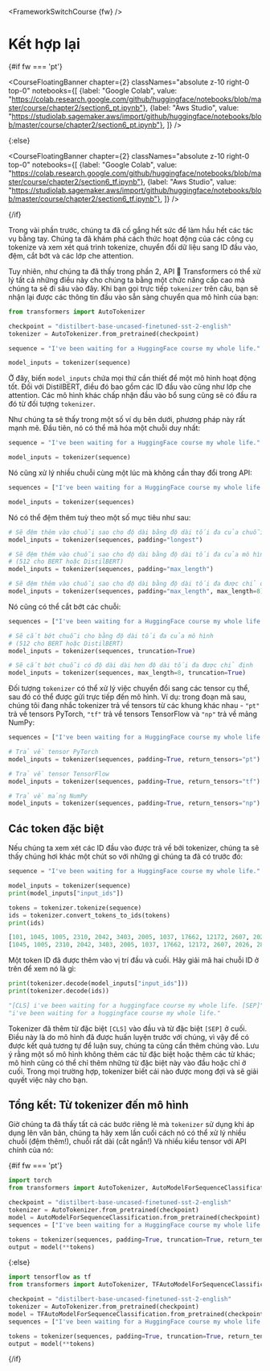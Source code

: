 <FrameworkSwitchCourse {fw} />

# Kết hợp lại

{#if fw === 'pt'}

<CourseFloatingBanner chapter={2}
  classNames="absolute z-10 right-0 top-0"
  notebooks={[
    {label: "Google Colab", value: "https://colab.research.google.com/github/huggingface/notebooks/blob/master/course/chapter2/section6_pt.ipynb"},
    {label: "Aws Studio", value: "https://studiolab.sagemaker.aws/import/github/huggingface/notebooks/blob/master/course/chapter2/section6_pt.ipynb"},
]} />

{:else}

<CourseFloatingBanner chapter={2}
  classNames="absolute z-10 right-0 top-0"
  notebooks={[
    {label: "Google Colab", value: "https://colab.research.google.com/github/huggingface/notebooks/blob/master/course/chapter2/section6_tf.ipynb"},
    {label: "Aws Studio", value: "https://studiolab.sagemaker.aws/import/github/huggingface/notebooks/blob/master/course/chapter2/section6_tf.ipynb"},
]} />

{/if}

Trong vài phần trước, chúng ta đã cố gắng hết sức để làm hầu hết các tác vụ bằng tay. Chúng ta đã khám phá cách thức hoạt động của các công cụ tokenize và xem xét quá trình tokenize, chuyển đổi dữ liệu sang ID đầu vào, đệm, cắt bớt và các lớp che attention.

Tuy nhiên, như chúng ta đã thấy trong phần 2, API 🤗 Transformers có thể xử lý tất cả những điều này cho chúng ta bằng một chức năng cấp cao mà chúng ta sẽ đi sâu vào đây. Khi bạn gọi trực tiếp `tokenizer` trên câu, bạn sẽ nhận lại được các thông tin đầu vào sẵn sàng chuyển qua mô hình của bạn:

```py
from transformers import AutoTokenizer

checkpoint = "distilbert-base-uncased-finetuned-sst-2-english"
tokenizer = AutoTokenizer.from_pretrained(checkpoint)

sequence = "I've been waiting for a HuggingFace course my whole life."

model_inputs = tokenizer(sequence)
```

Ở đây, biến `model_inputs` chứa mọi thứ cần thiết để một mô hình hoạt động tốt. Đối với DistilBERT, điều đó bao gồm các ID đầu vào cũng như lớp che attention. Các mô hình khác chấp nhận đầu vào bổ sung cũng sẽ có đầu ra đó từ đối tượng `tokenizer`.

Như chúng ta sẽ thấy trong một số ví dụ bên dưới, phương pháp này rất mạnh mẽ. Đầu tiên, nó có thể mã hóa một chuỗi duy nhất:

```py
sequence = "I've been waiting for a HuggingFace course my whole life."

model_inputs = tokenizer(sequence)
```

Nó cũng xử lý nhiều chuỗi cùng một lúc mà không cần thay đổi trong API:

```py
sequences = ["I've been waiting for a HuggingFace course my whole life.", "So have I!"]

model_inputs = tokenizer(sequences)
```

Nó có thể đệm thêm tuỳ theo một số mục tiêu như sau:

```py
# Sẽ đệm thêm vào chuỗi sao cho độ dài bằng độ dài tối đa của chuỗi
model_inputs = tokenizer(sequences, padding="longest")

# Sẽ đệm thêm vào chuỗi sao cho độ dài bằng độ dài tối đa của mô hình
# (512 cho BERT hoặc DistilBERT)
model_inputs = tokenizer(sequences, padding="max_length")

# Sẽ đệm thêm vào chuỗi sao cho độ dài bằng độ dài tối đa được chỉ định
model_inputs = tokenizer(sequences, padding="max_length", max_length=8)
```

Nó cũng có thể cắt bớt các chuỗi:

```py
sequences = ["I've been waiting for a HuggingFace course my whole life.", "So have I!"]

# Sẽ cắt bớt chuỗi cho bằng độ dài tối đa của mô hình
# (512 cho BERT hoặc DistilBERT)
model_inputs = tokenizer(sequences, truncation=True)

# Sẽ cắt bớt chuỗi có độ dài dài hơn độ dài tối đa được chỉ định
model_inputs = tokenizer(sequences, max_length=8, truncation=True)
```

Đối tượng `tokenizer` có thể xử lý việc chuyển đổi sang các tensor cụ thể, sau đó có thể được gửi trực tiếp đến mô hình. Ví dụ: trong đoạn mã sau, chúng tôi đang nhắc tokenizer trả về tensors từ các khung khác nhau - `"pt"` trả về tensors PyTorch, `"tf"` trả về tensors TensorFlow và `"np"` trả về mảng NumPy:

```py
sequences = ["I've been waiting for a HuggingFace course my whole life.", "So have I!"]

# Trả về tensor PyTorch
model_inputs = tokenizer(sequences, padding=True, return_tensors="pt")

# Trả về tensor TensorFlow
model_inputs = tokenizer(sequences, padding=True, return_tensors="tf")

# Trả về mảng NumPy
model_inputs = tokenizer(sequences, padding=True, return_tensors="np")
```

## Các token đặc biệt

Nếu chúng ta xem xét các ID đầu vào được trả về bởi tokenizer, chúng ta sẽ thấy chúng hơi khác một chút so với những gì chúng ta đã có trước đó:

```py
sequence = "I've been waiting for a HuggingFace course my whole life."

model_inputs = tokenizer(sequence)
print(model_inputs["input_ids"])

tokens = tokenizer.tokenize(sequence)
ids = tokenizer.convert_tokens_to_ids(tokens)
print(ids)
```

```python out
[101, 1045, 1005, 2310, 2042, 3403, 2005, 1037, 17662, 12172, 2607, 2026, 2878, 2166, 1012, 102]
[1045, 1005, 2310, 2042, 3403, 2005, 1037, 17662, 12172, 2607, 2026, 2878, 2166, 1012]
```

Một token ID đã được thêm vào vị trí đầu và cuối. Hãy giải mã hai chuỗi ID ở trên để xem nó là gì:


```py
print(tokenizer.decode(model_inputs["input_ids"]))
print(tokenizer.decode(ids))
```

```python out
"[CLS] i've been waiting for a huggingface course my whole life. [SEP]"
"i've been waiting for a huggingface course my whole life."
```

Tokenizer đã thêm từ đặc biệt `[CLS]` vào đầu và từ đặc biệt `[SEP]` ở cuối. Điều này là do mô hình đã được huấn luyện trước với chúng, vì vậy để có được kết quả tương tự để luận suy, chúng ta cũng cần thêm chúng vào. Lưu ý rằng một số mô hình không thêm các từ đặc biệt hoặc thêm các từ khác; mô hình cũng có thể chỉ thêm những từ đặc biệt này vào đầu hoặc chỉ ở cuối. Trong mọi trường hợp, tokenizer biết cái nào được mong đợi và sẽ giải quyết việc này cho bạn.

## Tổng kết: Từ tokenizer đến mô hình

Giờ chúng ta đã thấy tất cả các bước riêng lẻ mà `tokenizer` sử dụng khi áp dụng lên văn bản, chúng ta hãy xem lần cuối cách nó có thể xử lý nhiều chuỗi (đệm thêm!), chuỗi rất dài (cắt ngắn!) Và nhiều kiểu tensor với API chính của nó:

{#if fw === 'pt'}
```py
import torch
from transformers import AutoTokenizer, AutoModelForSequenceClassification

checkpoint = "distilbert-base-uncased-finetuned-sst-2-english"
tokenizer = AutoTokenizer.from_pretrained(checkpoint)
model = AutoModelForSequenceClassification.from_pretrained(checkpoint)
sequences = ["I've been waiting for a HuggingFace course my whole life.", "So have I!"]

tokens = tokenizer(sequences, padding=True, truncation=True, return_tensors="pt")
output = model(**tokens)
```
{:else}
```py
import tensorflow as tf
from transformers import AutoTokenizer, TFAutoModelForSequenceClassification

checkpoint = "distilbert-base-uncased-finetuned-sst-2-english"
tokenizer = AutoTokenizer.from_pretrained(checkpoint)
model = TFAutoModelForSequenceClassification.from_pretrained(checkpoint)
sequences = ["I've been waiting for a HuggingFace course my whole life.", "So have I!"]

tokens = tokenizer(sequences, padding=True, truncation=True, return_tensors="tf")
output = model(**tokens)
```
{/if}
